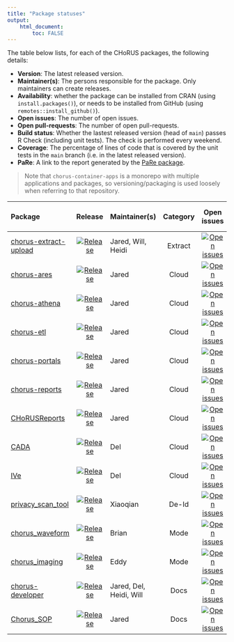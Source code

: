 ```yaml
---
title: "Package statuses"
output: 
    html_document:
        toc: FALSE
---
```


The table below lists, for each of the CHoRUS packages, the following details:

- **Version**: The latest released version.
- **Maintainer(s)**: The persons responsible for the package. Only maintainers can create releases.
- **Availability**: whether the package can be installed from CRAN (using `install.packages()`), or needs to be installed from GitHub (using `remotes::install_github()`).
- **Open issues**: The number of open issues.
- **Open pull-requests**: The number of open pull-requests.
- **Build status**: Whether the lastest released version (head of `main`) passes R Check (including unit tests). The check is performed every weekend.
- **Coverage**: The percentage of lines of code that is covered by the unit tests in the `main` branch (i.e. in the latest released version).
- **PaRe**: A link to the report generated by the [PaRe package](https://darwin-eu-dev.github.io/PaRe/).

> Note that `chorus-container-apps` is a monorepo with multiple applications and packages, so versioning/packaging is used loosely when referring to that repository.

| Package            | Release | Maintainer(s)   | Category | Open issues | Open pull-requests | Build status | Language   | PaRe   |
| :----------------- | :----: |:--------------- | :------: | :------: | :------: | :------------: | :----------: | :------ |
| [chorus-extract-upload](https://github.com/chorus-ai/chorus-extract-upload) | [![Release](https://img.shields.io/github/v/release/chorus-ai/chorus-extract-upload?label=%20)](https://github.com/chorus-ai/chorus-extract-upload) | Jared, Will, Heidi | Extract | [![Open issues](https://img.shields.io/github/issues-raw/chorus-ai/chorus-extract-upload?label=%20)](https://github.com/chorus-ai/chorus-extract-upload/issues) | [![Open pull-requests](https://img.shields.io/github/issues-pr-raw/chorus-ai/chorus-extract-upload?label=%20)](https://github.com/chorus-ai/chorus-extract-upload/pulls) | N/A | [![Top Language](https://img.shields.io/github/languages/top/chorus-ai/chorus-extract-upload)](https://github.com/chorus-ai/chorus-extract-upload?branch=main) | [Report](pare_reports/chorus-extract-upload.html)
| [chorus-ares](https://github.com/chorus-ai/chorus-container-apps) | [![Release](https://img.shields.io/github/v/release/chorus-ai/chorus-container-apps?label=%20)](https://github.com/chorus-ai/chorus-container-apps) | Jared | Cloud | [![Open issues](https://img.shields.io/github/issues-raw/chorus-ai/chorus-container-apps?label=%20)](https://github.com/chorus-ai/chorus-container-apps/issues) | [![Open pull-requests](https://img.shields.io/github/issues-pr-raw/chorus-ai/chorus-container-apps?label=%20)](https://github.com/chorus-ai/chorus-container-apps/pulls) | [![Build Status](https://github.com/chorus-ai/chorus-container-apps/actions/workflows/chorusimage-ares.yml/badge.svg)](https://github.com/chorus-ai/chorus-container-apps/actions/workflows/chorusimage-ares.yml)  | [![Top Language](https://img.shields.io/github/languages/top/chorus-ai/chorus-container-apps)](https://github.com/chorus-ai/chorus-container-apps?branch=main) | [Report](pare_reports/chorus-container-apps.html)
| [chorus-athena](https://github.com/chorus-ai/chorus-container-apps) | [![Release](https://img.shields.io/github/v/release/chorus-ai/chorus-container-apps?label=%20)](https://github.com/chorus-ai/chorus-container-apps) | Jared | Cloud | [![Open issues](https://img.shields.io/github/issues-raw/chorus-ai/chorus-container-apps?label=%20)](https://github.com/chorus-ai/chorus-container-apps/issues) | [![Open pull-requests](https://img.shields.io/github/issues-pr-raw/chorus-ai/chorus-container-apps?label=%20)](https://github.com/chorus-ai/chorus-container-apps/pulls) | [![Build Status](https://github.com/chorus-ai/chorus-container-apps/actions/workflows/chorusimage-athena.yml/badge.svg)](https://github.com/chorus-ai/chorus-container-apps/actions/workflows/chorusimage-athena.yml)  | [![Top Language](https://img.shields.io/github/languages/top/chorus-ai/chorus-container-apps)](https://github.com/chorus-ai/chorus-container-apps?branch=main) | [Report](pare_reports/chorus-container-apps.html)
| [chorus-etl](https://github.com/chorus-ai/chorus-container-apps) | [![Release](https://img.shields.io/github/v/release/chorus-ai/chorus-container-apps?label=%20)](https://github.com/chorus-ai/chorus-container-apps) | Jared | Cloud | [![Open issues](https://img.shields.io/github/issues-raw/chorus-ai/chorus-container-apps?label=%20)](https://github.com/chorus-ai/chorus-container-apps/issues) | [![Open pull-requests](https://img.shields.io/github/issues-pr-raw/chorus-ai/chorus-container-apps?label=%20)](https://github.com/chorus-ai/chorus-container-apps/pulls) | [![Build Status](https://github.com/chorus-ai/chorus-container-apps/actions/workflows/chorusimage-etl.yml/badge.svg)](https://github.com/chorus-ai/chorus-container-apps/actions/workflows/chorusimage-etl.yml)  | [![Top Language](https://img.shields.io/github/languages/top/chorus-ai/chorus-container-apps)](https://github.com/chorus-ai/chorus-container-apps?branch=main) | [Report](pare_reports/chorus-container-apps.html)
| [chorus-portals](https://github.com/chorus-ai/chorus-container-apps) | [![Release](https://img.shields.io/github/v/release/chorus-ai/chorus-container-apps?label=%20)](https://github.com/chorus-ai/chorus-container-apps) | Jared | Cloud | [![Open issues](https://img.shields.io/github/issues-raw/chorus-ai/chorus-container-apps?label=%20)](https://github.com/chorus-ai/chorus-container-apps/issues) | [![Open pull-requests](https://img.shields.io/github/issues-pr-raw/chorus-ai/chorus-container-apps?label=%20)](https://github.com/chorus-ai/chorus-container-apps/pulls) | [![Build Status](https://github.com/chorus-ai/chorus-container-apps/actions/workflows/chorusimage-portals.yml/badge.svg)](https://github.com/chorus-ai/chorus-container-apps/actions/workflows/chorusimage-portals.yml)  | [![Top Language](https://img.shields.io/github/languages/top/chorus-ai/chorus-container-apps)](https://github.com/chorus-ai/chorus-container-apps?branch=main) | [Report](pare_reports/chorus-container-apps.html)
| [chorus-reports](https://github.com/chorus-ai/chorus-container-apps) | [![Release](https://img.shields.io/github/v/release/chorus-ai/chorus-container-apps?label=%20)](https://github.com/chorus-ai/chorus-container-apps) | Jared | Cloud | [![Open issues](https://img.shields.io/github/issues-raw/chorus-ai/chorus-container-apps?label=%20)](https://github.com/chorus-ai/chorus-container-apps/issues) | [![Open pull-requests](https://img.shields.io/github/issues-pr-raw/chorus-ai/chorus-container-apps?label=%20)](https://github.com/chorus-ai/chorus-container-apps/pulls) | [![Build Status](https://github.com/chorus-ai/chorus-container-apps/actions/workflows/chorusimage-reports.yml/badge.svg)](https://github.com/chorus-ai/chorus-container-apps/actions/workflows/chorusimage-reports.yml)  | [![Top Language](https://img.shields.io/github/languages/top/chorus-ai/chorus-container-apps)](https://github.com/chorus-ai/chorus-container-apps?branch=main) | [Report](pare_reports/chorus-container-apps.html)
| [CHoRUSReports](https://github.com/chorus-ai/CHoRUSReports) | [![Release](https://img.shields.io/github/v/release/chorus-ai/CHoRUSReports?label=%20)](https://github.com/chorus-ai/CHoRUSReports) | Jared | Cloud | [![Open issues](https://img.shields.io/github/issues-raw/chorus-ai/CHoRUSReports?label=%20)](https://github.com/chorus-ai/CHoRUSReports/issues) | [![Open pull-requests](https://img.shields.io/github/issues-pr-raw/chorus-ai/CHoRUSReports?label=%20)](https://github.com/chorus-ai/CHoRUSReports/pulls) | N/A | [![Top Language](https://img.shields.io/github/languages/top/chorus-ai/CHoRUSReports)](https://github.com/chorus-ai/CHoRUSReports?branch=main) | [Report](pare_reports/CHoRUSReports.html)
| [CADA](https://github.com/chorus-ai/CADA) | [![Release](https://img.shields.io/github/v/release/chorus-ai/CADA?label=%20)](https://github.com/chorus-ai/CADA) | Del | Cloud | [![Open issues](https://img.shields.io/github/issues-raw/chorus-ai/CADA?label=%20)](https://github.com/chorus-ai/CADA/issues) | [![Open pull-requests](https://img.shields.io/github/issues-pr-raw/chorus-ai/CADA?label=%20)](https://github.com/chorus-ai/CADA/pulls) | N/A | [![Top Language](https://img.shields.io/github/languages/top/chorus-ai/CADA)](https://github.com/chorus-ai/CADA?branch=main) | [Report](pare_reports/CADA.html)
| [IVe](https://github.com/chorus-ai/IVe) | [![Release](https://img.shields.io/github/v/release/chorus-ai/IVe?label=%20)](https://github.com/chorus-ai/IVe) | Del | Cloud | [![Open issues](https://img.shields.io/github/issues-raw/chorus-ai/IVe?label=%20)](https://github.com/chorus-ai/IVe/issues) | [![Open pull-requests](https://img.shields.io/github/issues-pr-raw/chorus-ai/IVe?label=%20)](https://github.com/chorus-ai/IVe/pulls) | N/A | [![Top Language](https://img.shields.io/github/languages/top/chorus-ai/IVe)](https://github.com/chorus-ai/IVe?branch=main) | [Report](pare_reports/IVe.html)
| [privacy_scan_tool](https://github.com/chorus-ai/privacy_scan_tool) | [![Release](https://img.shields.io/github/v/release/chorus-ai/privacy_scan_tool?label=%20)](https://github.com/chorus-ai/privacy_scan_tool) | Xiaoqian | De-Id | [![Open issues](https://img.shields.io/github/issues-raw/chorus-ai/privacy_scan_tool?label=%20)](https://github.com/chorus-ai/privacy_scan_tool/issues) | [![Open pull-requests](https://img.shields.io/github/issues-pr-raw/chorus-ai/privacy_scan_tool?label=%20)](https://github.com/chorus-ai/privacy_scan_tool/pulls) | N/A | [![Top Language](https://img.shields.io/github/languages/top/chorus-ai/privacy_scan_tool)](https://github.com/chorus-ai/privacy_scan_tool?branch=main) | [Report](pare_reports/privacy_scan_tool.html)
| [chorus_waveform](https://github.com/chorus-ai/chorus_waveform) | [![Release](https://img.shields.io/github/v/release/chorus-ai/chorus_waveform?label=%20)](https://github.com/chorus-ai/chorus_waveform) | Brian | Mode | [![Open issues](https://img.shields.io/github/issues-raw/chorus-ai/chorus_waveform?label=%20)](https://github.com/chorus-ai/chorus_waveform/issues) | [![Open pull-requests](https://img.shields.io/github/issues-pr-raw/chorus-ai/chorus_waveform?label=%20)](https://github.com/chorus-ai/chorus_waveform/pulls) | N/A | [![Top Language](https://img.shields.io/github/languages/top/chorus-ai/chorus_waveform)](https://github.com/chorus-ai/chorus_waveform?branch=main) | [Report](pare_reports/chorus_waveform.html)
| [chorus_imaging](https://github.com/chorus-ai/chorus_imaging) | [![Release](https://img.shields.io/github/v/release/chorus-ai/chorus_imaging?label=%20)](https://github.com/chorus-ai/chorus_imaging) | Eddy | Mode | [![Open issues](https://img.shields.io/github/issues-raw/chorus-ai/chorus_imaging?label=%20)](https://github.com/chorus-ai/chorus_imaging/issues) | [![Open pull-requests](https://img.shields.io/github/issues-pr-raw/chorus-ai/chorus_imaging?label=%20)](https://github.com/chorus-ai/chorus_imaging/pulls) | N/A | [![Top Language](https://img.shields.io/github/languages/top/chorus-ai/chorus_imaging)](https://github.com/chorus-ai/chorus_imaging?branch=main) | [Report](pare_reports/chorus_imaging.html)
| [chorus-developer](https://github.com/chorus-ai/chorus-developer) | [![Release](https://img.shields.io/github/v/release/chorus-ai/chorus-developer?label=%20)](https://github.com/chorus-ai/chorus-developer) | Jared, Del, Heidi, Will | Docs | [![Open issues](https://img.shields.io/github/issues-raw/chorus-ai/chorus-developer?label=%20)](https://github.com/chorus-ai/chorus-developer/issues) | [![Open pull-requests](https://img.shields.io/github/issues-pr-raw/chorus-ai/chorus-developer?label=%20)](https://github.com/chorus-ai/chorus-developer/pulls) | [![Build Status](https://github.com/chorus-ai/chorus-developer/actions/workflows/pages/pages-build-deployment/badge.svg)](https://github.com/chorus-ai/chorus-developer/actions/workflows/pages/pages-build-deployment)  | [![Top Language](https://img.shields.io/github/languages/top/chorus-ai/chorus-developer)](https://github.com/chorus-ai/chorus-developer?branch=gh-pages) | [Report](pare_reports/chorus-developer.html)
| [Chorus_SOP](https://github.com/chorus-ai/Chorus_SOP) | [![Release](https://img.shields.io/github/v/release/chorus-ai/Chorus_SOP?label=%20)](https://github.com/chorus-ai/Chorus_SOP) | Jared | Docs | [![Open issues](https://img.shields.io/github/issues-raw/chorus-ai/Chorus_SOP?label=%20)](https://github.com/chorus-ai/Chorus_SOP/issues) | [![Open pull-requests](https://img.shields.io/github/issues-pr-raw/chorus-ai/Chorus_SOP?label=%20)](https://github.com/chorus-ai/Chorus_SOP/pulls) | [![Build Status](https://github.com/chorus-ai/Chorus_SOP/actions/workflows/pages/pages-build-deployment/badge.svg)](https://github.com/chorus-ai/Chorus_SOP/actions/workflows/pages/pages-build-deployment)  | [![Top Language](https://img.shields.io/github/languages/top/chorus-ai/Chorus_SOP)](https://github.com/chorus-ai/Chorus_SOP?branch=main) | [Report](pare_reports/Chorus_SOP.html)